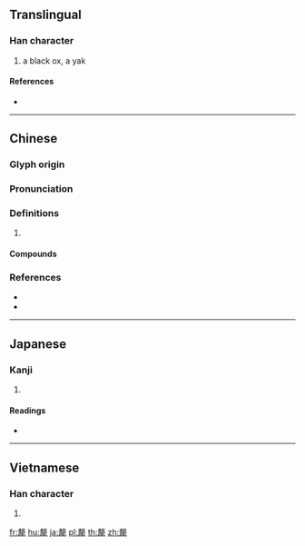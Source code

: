 {{character info/new}}
{{also|氂|牦}}
==Translingual==

===Han character===
{{Han char|rn=93|rad=牛|as=11|sn=15|four=58251|canj=JKMHQ|ids=⿸𠩺牛}}

# a black ox, a yak

====References====
* {{Han ref|kx=0704.070|dkj=20154|dj=1116.380|hdz=31818.050|uh=729B|ud=29339|bh=BCF9|bd=48377}}

----

==Chinese==
{{zh-forms|alt=氂,牦}}

===Glyph origin===
{{Han etym}}

===Pronunciation===
{{zh-pron
|m=lí,máo
|c=lei4,maau4,mou4
|mc=y
|oc=y
|cat=
}}

===Definitions===
{{zh-hanzi}}

# {{rfdef|zh}}

====Compounds====
{{zh-der|犛牛|犛旄|犛靬}}

===References===
* {{R:twedu|A02504}}
* {{R:yue:Hanzi}}

----

==Japanese==

===Kanji===
{{ja-kanji|grade=|rs=牛11}}

# {{defn|lang=ja|sort=牛11}}

====Readings====
* {{ja-readings|on=[[ぼう]] (bō), [[みょう]] (myō), [[もう]] (mō), [[り]] (ri)|kun=[[からうし]] (karaushi), [[やく]] (yaku)}}

----

==Vietnamese==

===Han character===
{{vi-hantu|[[li]], [[mao]]|rs=牛11}}

# {{defn|lang=vi|sort=牛11}}

[[fr:犛]]
[[hu:犛]]
[[ja:犛]]
[[pl:犛]]
[[th:犛]]
[[zh:犛]]